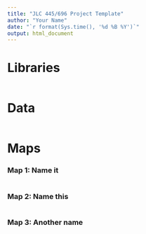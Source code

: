 ---
title: "JLC 445/696 Project Template"
author: "Your Name"
date: "`r format(Sys.time(), '%d %B %Y')`"
output: html_document
---

# Libraries
```{r}

```

# Data
```{r}

```

# Maps
### Map 1: Name it
```{r}

```

### Map 2: Name this
```{r}

```

### Map 3: Another name
```{r}

```

